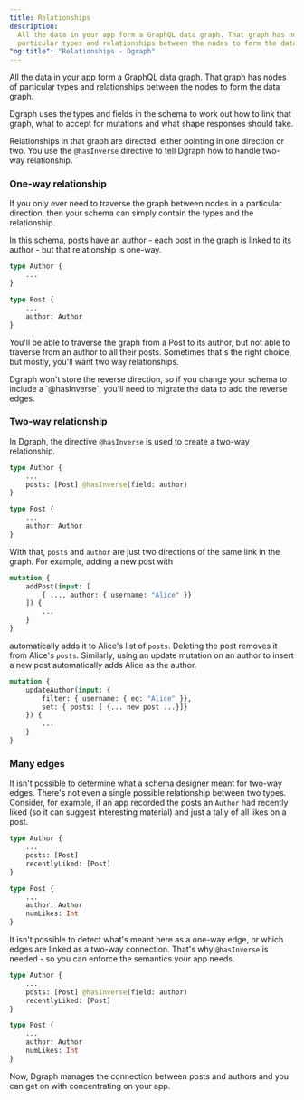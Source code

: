 ```yaml
---
title: Relationships
description:
  All the data in your app form a GraphQL data graph. That graph has nodes of
  particular types and relationships between the nodes to form the data graph.
"og:title": "Relationships - Dgraph"
---
```



<DgraphWIP />

All the data in your app form a GraphQL data graph. That graph has nodes of
particular types and relationships between the nodes to form the data graph.

Dgraph uses the types and fields in the schema to work out how to link that
graph, what to accept for mutations and what shape responses should take.

Relationships in that graph are directed: either pointing in one direction or
two. You use the `@hasInverse` directive to tell Dgraph how to handle two-way
relationship.

### One-way relationship

If you only ever need to traverse the graph between nodes in a particular
direction, then your schema can simply contain the types and the relationship.

In this schema, posts have an author - each post in the graph is linked to its
author - but that relationship is one-way.

```graphql
type Author {
    ...
}

type Post {
    ...
    author: Author
}
```

You'll be able to traverse the graph from a Post to its author, but not able to
traverse from an author to all their posts. Sometimes that's the right choice,
but mostly, you'll want two way relationships.

<Note>
  Dgraph won't store the reverse direction, so if you change your schema to
  include a `@hasInverse`, you'll need to migrate the data to add the reverse
  edges.
</Note>

### Two-way relationship

In Dgraph, the directive `@hasInverse` is used to create a two-way relationship.

```graphql
type Author {
    ...
    posts: [Post] @hasInverse(field: author)
}

type Post {
    ...
    author: Author
}
```

With that, `posts` and `author` are just two directions of the same link in the
graph. For example, adding a new post with

```graphql
mutation {
    addPost(input: [
        { ..., author: { username: "Alice" }}
    ]) {
        ...
    }
}
```

automatically adds it to Alice's list of `posts`. Deleting the post removes it
from Alice's `posts`. Similarly, using an update mutation on an author to insert
a new post automatically adds Alice as the author.

```graphql
mutation {
    updateAuthor(input: {
        filter: { username: { eq: "Alice" }},
        set: { posts: [ {... new post ...}]}
    }) {
        ...
    }
}
```

### Many edges

It isn't possible to determine what a schema designer meant for two-way edges.
There's not even a single possible relationship between two types. Consider, for
example, if an app recorded the posts an `Author` had recently liked (so it can
suggest interesting material) and just a tally of all likes on a post.

```graphql
type Author {
    ...
    posts: [Post]
    recentlyLiked: [Post]
}

type Post {
    ...
    author: Author
    numLikes: Int
}
```

It isn't possible to detect what's meant here as a one-way edge, or which edges
are linked as a two-way connection. That's why `@hasInverse` is needed - so you
can enforce the semantics your app needs.

```graphql
type Author {
    ...
    posts: [Post] @hasInverse(field: author)
    recentlyLiked: [Post]
}

type Post {
    ...
    author: Author
    numLikes: Int
}
```

Now, Dgraph manages the connection between posts and authors and you can get on
with concentrating on your app.
